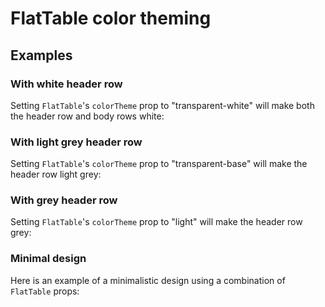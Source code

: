 
<Meta of={FlatTableThemesStories} />

# FlatTable color theming

## Examples

### With white header row

Setting `FlatTable`'s `colorTheme` prop to "transparent-white" will make both the header row and body rows white:

<Canvas of={FlatTableThemesStories.TransparentWhiteTheme} />

### With light grey header row

Setting `FlatTable`'s `colorTheme` prop to "transparent-base" will make the header row light grey:

<Canvas of={FlatTableThemesStories.TransparentBaseTheme} />

### With grey header row

Setting `FlatTable`'s `colorTheme` prop to "light" will make the header row grey:

<Canvas of={FlatTableThemesStories.LightTheme} />

### Minimal design

Here is an example of a minimalistic design using a combination of `FlatTable` props:

<Canvas of={FlatTableThemesStories.MinimalDesign}/>